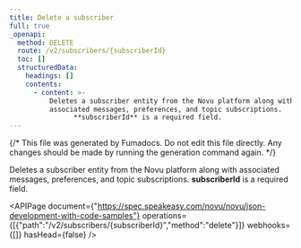 ```yaml
---
title: Delete a subscriber
full: true
_openapi:
  method: DELETE
  route: /v2/subscribers/{subscriberId}
  toc: []
  structuredData:
    headings: []
    contents:
      - content: >-
          Deletes a subscriber entity from the Novu platform along with
          associated messages, preferences, and topic subscriptions. 
                **subscriberId** is a required field.
---
```


{/* This file was generated by Fumadocs. Do not edit this file directly. Any changes should be made by running the generation command again. */}

Deletes a subscriber entity from the Novu platform along with associated messages, preferences, and topic subscriptions. 
      **subscriberId** is a required field.

<APIPage document={"https://spec.speakeasy.com/novu/novu/json-development-with-code-samples"} operations={[{"path":"/v2/subscribers/{subscriberId}","method":"delete"}]} webhooks={[]} hasHead={false} />